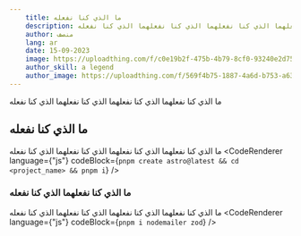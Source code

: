 ```yaml
---
    title: ما الذي كنا نفعله
    description: ما الذي كنا نفعلهما الذي كنا نفعلهما الذي كنا نفعلهما الذي كنا نفعله
    author: منصف
    lang: ar
    date: 15-09-2023
    image: https://uploadthing.com/f/c0e19b2f-475b-4b79-8cf0-93240e2d75fc_pexels-gerritt-tisdale-3864610.jpg
    author_skill: a legend
    author_image: https://uploadthing.com/f/569f4b75-1887-4a6d-b753-a63f33014bee_wolf.jpg
---
```


ما الذي كنا نفعلهما الذي كنا نفعلهما الذي كنا نفعلهما الذي كنا نفعله
## ما الذي كنا نفعله
ما الذي كنا نفعلهما الذي كنا نفعلهما الذي كنا نفعلهما الذي كنا نفعله
<CodeRenderer
  language={"js"}
  codeBlock={`pnpm create astro@latest && cd <project_name> && pnpm i`}
/>
### ما الذي كنا نفعلهما الذي كنا نفعله

ما الذي كنا نفعلهما الذي كنا نفعلهما الذي كنا نفعلهما الذي كنا نفعله
<CodeRenderer
  language={"js"}
  codeBlock={`pnpm i nodemailer zod`}
/>
